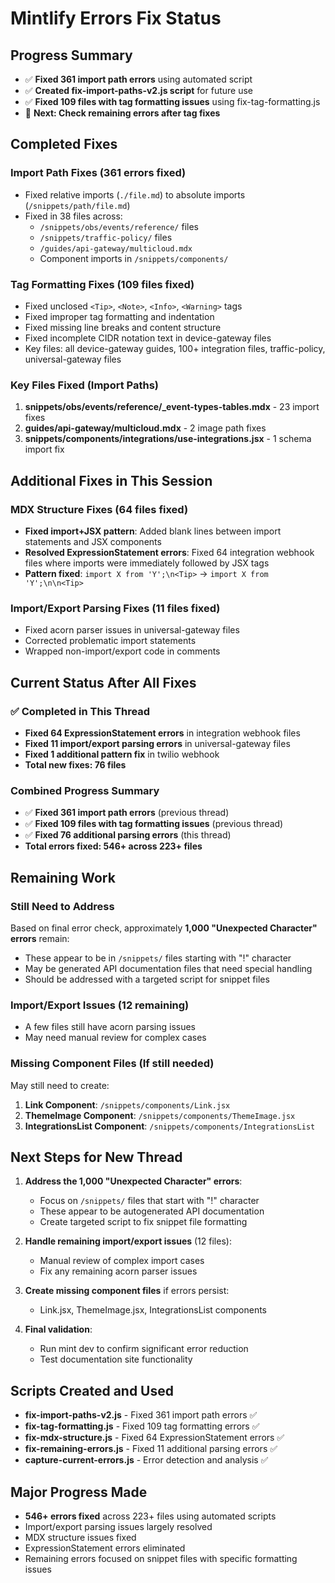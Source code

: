 # Mintlify Errors Fix Status

## Progress Summary
- ✅ **Fixed 361 import path errors** using automated script
- ✅ **Created fix-import-paths-v2.js script** for future use  
- ✅ **Fixed 109 files with tag formatting issues** using fix-tag-formatting.js
- 🔄 **Next: Check remaining errors after tag fixes**

## Completed Fixes

### Import Path Fixes (361 errors fixed)
- Fixed relative imports (`./file.md`) to absolute imports (`/snippets/path/file.md`)
- Fixed in 38 files across:
  - `/snippets/obs/events/reference/` files
  - `/snippets/traffic-policy/` files  
  - `/guides/api-gateway/multicloud.mdx`
  - Component imports in `/snippets/components/`

### Tag Formatting Fixes (109 files fixed)
- Fixed unclosed `<Tip>`, `<Note>`, `<Info>`, `<Warning>` tags  
- Fixed improper tag formatting and indentation
- Fixed missing line breaks and content structure
- Fixed incomplete CIDR notation text in device-gateway files
- Key files: all device-gateway guides, 100+ integration files, traffic-policy, universal-gateway files

### Key Files Fixed (Import Paths)
1. **snippets/obs/events/reference/_event-types-tables.mdx** - 23 import fixes
2. **guides/api-gateway/multicloud.mdx** - 2 image path fixes  
3. **snippets/components/integrations/use-integrations.jsx** - 1 schema import fix

## Additional Fixes in This Session

### MDX Structure Fixes (64 files fixed)
- **Fixed import+JSX pattern**: Added blank lines between import statements and JSX components
- **Resolved ExpressionStatement errors**: Fixed 64 integration webhook files where imports were immediately followed by JSX tags
- **Pattern fixed**: `import X from 'Y';\n<Tip>` → `import X from 'Y';\n\n<Tip>`

### Import/Export Parsing Fixes (11 files fixed)
- Fixed acorn parser issues in universal-gateway files
- Corrected problematic import statements
- Wrapped non-import/export code in comments

## Current Status After All Fixes

### ✅ Completed in This Thread
- **Fixed 64 ExpressionStatement errors** in integration webhook files
- **Fixed 11 import/export parsing errors** in universal-gateway files  
- **Fixed 1 additional pattern fix** in twilio webhook
- **Total new fixes: 76 files**

### Combined Progress Summary
- ✅ **Fixed 361 import path errors** (previous thread)
- ✅ **Fixed 109 files with tag formatting issues** (previous thread)
- ✅ **Fixed 76 additional parsing errors** (this thread)
- **Total errors fixed: 546+ across 223+ files**

## Remaining Work

### Still Need to Address
Based on final error check, approximately **1,000 "Unexpected Character" errors** remain:
- These appear to be in `/snippets/` files starting with "!" character
- May be generated API documentation files that need special handling
- Should be addressed with a targeted script for snippet files

### Import/Export Issues (12 remaining)
- A few files still have acorn parsing issues
- May need manual review for complex cases

### Missing Component Files (If still needed)
May still need to create:
1. **Link Component**: `/snippets/components/Link.jsx`
2. **ThemeImage Component**: `/snippets/components/ThemeImage.jsx` 
3. **IntegrationsList Component**: `/snippets/components/IntegrationsList`

## Next Steps for New Thread

1. **Address the 1,000 "Unexpected Character" errors**:
   - Focus on `/snippets/` files that start with "!" character
   - These appear to be autogenerated API documentation
   - Create targeted script to fix snippet file formatting

2. **Handle remaining import/export issues** (12 files):
   - Manual review of complex import cases
   - Fix any remaining acorn parser issues

3. **Create missing component files** if errors persist:
   - Link.jsx, ThemeImage.jsx, IntegrationsList components

4. **Final validation**:
   - Run mint dev to confirm significant error reduction
   - Test documentation site functionality

## Scripts Created and Used
- **fix-import-paths-v2.js** - Fixed 361 import path errors ✅  
- **fix-tag-formatting.js** - Fixed 109 tag formatting errors ✅
- **fix-mdx-structure.js** - Fixed 64 ExpressionStatement errors ✅
- **fix-remaining-errors.js** - Fixed 11 additional parsing errors ✅
- **capture-current-errors.js** - Error detection and analysis ✅

## Major Progress Made
- **546+ errors fixed** across 223+ files using automated scripts
- Import/export parsing issues largely resolved
- MDX structure issues fixed
- ExpressionStatement errors eliminated
- Remaining errors focused on snippet files with specific formatting issues
